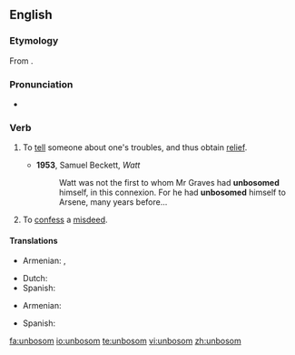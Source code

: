 ==English==

===Etymology===
From {{prefix|un|bosom|gloss2=the seat of emotions}}.

===Pronunciation===
* {{a|UK|US}} {{IPA|/ʌnˈbʊz.əm/|/ˌʌnˈbʊz.əm/}}

===Verb===
{{en-verb}}
{{rfquote}}

# {{archaic}} To [[tell]] someone about one's troubles, and thus obtain [[relief]].
#* '''1953''', Samuel Beckett, ''Watt''
#*: Watt was not the first to whom Mr Graves had '''unbosomed''' himself, in this connexion. For he had '''unbosomed''' himself to Arsene, many years before...
# {{archaic}} To [[confess]] a [[misdeed]].

====Translations====
{{trans-top|to tell about one's troubles}}
* Armenian: {{t|hy|սիրտը բանալ|tr=sirtë banal|sc=Armn}},  {{t|hy|զգացմունքները զեղել|tr=zgac’munk’nerë zeġel|sc=Armn}}
{{trans-mid}}
* Dutch: {{t|nl|ontboezemen}}
* Spanish: {{t|es|desahogarse}}
{{trans-bottom}}

{{trans-top|to confess a misdeed}}
* Armenian: {{t|hy|խոստովանել|tr=xostovanel|sc=Armn}}
{{trans-mid}}
* Spanish: {{t-|es|confesar}}
{{trans-bottom}}

[[fa:unbosom]]
[[io:unbosom]]
[[te:unbosom]]
[[vi:unbosom]]
[[zh:unbosom]]